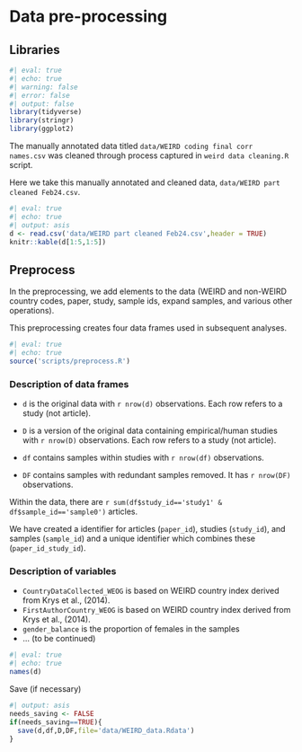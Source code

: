 # Data pre-processing

## Libraries

```r
#| eval: true
#| echo: true
#| warning: false
#| error: false
#| output: false
library(tidyverse)
library(stringr)
library(ggplot2)
```

The manually annotated data titled `data/WEIRD coding final corr names.csv` was cleaned through process captured in `weird data cleaning.R` script.

Here we take this manually annotated and cleaned data, `data/WEIRD part cleaned Feb24.csv`. 

```r
#| eval: true
#| echo: true
#| output: asis
d <- read.csv('data/WEIRD part cleaned Feb24.csv',header = TRUE)
knitr::kable(d[1:5,1:5])
```

## Preprocess

In the preprocessing, we add elements to the data (WEIRD and non-WEIRD country codes, paper, study, sample ids, expand samples, and various other operations).

This preprocessing creates four data frames used in subsequent analyses.

```r
#| eval: true
#| echo: true
source('scripts/preprocess.R')
```

### Description of data frames

* `d` is the original data with `r nrow(d)` observations. Each row refers to a study (not article).

* `D` is a version of the original data containing empirical/human studies with `r nrow(D)` observations. Each row refers to a study (not article).

* `df` contains samples within studies with `r nrow(df)` observations.

* `DF` contains samples with redundant samples removed. It has `r nrow(DF)` observations.

Within the data, there are `r sum(df$study_id=='study1' & df$sample_id=='sample0')` articles.

We have created a identifier for articles (`paper_id`), studies (`study_id`), and samples (`sample_id`) and a unique identifier which combines these (`paper_id_study_id`).

### Description of variables

* `CountryDataCollected_WEOG` is based on WEIRD country index derived from Krys et al., (2014).
* `FirstAuthorCountry_WEOG` is based on WEIRD country index derived from Krys et al., (2014).
* `gender_balance` is the proportion of females in the samples
* ... (to be continued)


```r
#| eval: true
#| echo: true
names(d)

```

Save (if necessary)

```r
#| output: asis
needs_saving <- FALSE
if(needs_saving==TRUE){
  save(d,df,D,DF,file='data/WEIRD_data.Rdata')
}
```
